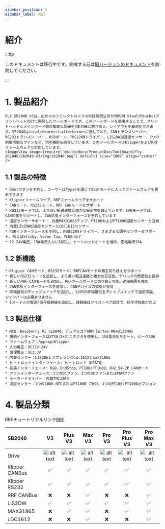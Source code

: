 ```yaml
---
sidebar_position: 1
sidebar_label: 紹介
---
```




# 紹介

:::tip

このドキュメントは移行中です。完成する前は[旧バージョンのドキュメント](https://mellow.klipper.cn/#/)を訪問してください。

:::
# 1. 製品紹介

    FLY SB2040 V3は、広州メロンエレクトロニクス科技有限公司がVORON Stealthburberプリントヘッド向けに開発したツールボードです。このツールボードを使用することで、プリントヘッドとメインボード間の複雑な配線を4本の線に置き換え、レイアウトを最適化できます。SB2040はstealthburnerとafterburnerに適しており、CANトランスシーバー、RS232トランスシーバー、USBポート、TMC2209ドライバー、LIS2DW加速度センサー、3つの制御可能なファンなど、他の機能も統合しています。このツールボードはKlipperおよびRRFファームウェアに対応しています。
    <ImageView image={require('@site/docs/ProductDoc/ToolBoard/fly-sb2040/sb2040-v3/img/sb2040.png').default} size="100%" align="center" />


## 1.1 製品の特徴

    * Bootボタンを予約し、ユーザーはTypeCを通じてBootモードに入ってファームウェアを更新できます
    * Klipperファームウェア、RRFファームウェアをサポート
    * CANモード、RS232モード、RRF CANモードをサポート
    * RS232モードでは、より高い転送速度と強力な安定性を備えています。CANモードでは、CAN拡張をサポートし、CAN拡張インターフェースを予約しています
    * 温度センサーサポート： 内蔵MAX31865チップ、PT100およびPT1000温度センサーと互換
    * 内蔵LIS2DW加速度センサーとLDC1612センサー
    * RGBインターフェースを予約し、内蔵2209ドライバー、さまざまな調平センサーをサポート、例えばklicky、Voron Tap、PL08nなど
    * 12-24V電圧、15A電流入力に対応し、ヒートロッドポートを増設、定格電流10A

## 1.2 新機能

    * Klipper CANモード、RS232モード、RRFCANモードの相互切り替えをサポート
    * 新しいRS232モードを追加し、より高い転送速度と強力な安定性、デバッグの簡便性を提供
    * 新しいRRF CANモードを追加し、RRFツールボードに切り替え可能、適用範囲を強化
    * CAN拡張インターフェースを追加し、CANデバイスの拡張が容易
    * 終端抵抗のディップスイッチを追加し、120Rの終端抵抗をディップスイッチで選択可能、ジャンパーは必要ありません
    * 1メートルの電源/信号接続線を追加し、接続線はツイストペア設計で、抗干渉性能が向上

## 1.3 製品仕様


    * MCU：Raspberry Pi rp2040、デュアルコアARM Cortex-M0+@133MHz
    * 接続インターフェースはXT30(2+2)コネクタを使用し、15A電流をサポート、ピーク30A
    * ファームウェア：Reprap/Klipper
    * 入力電圧：DC12V-24V
    * 論理電圧：DC3.3V
    * 内蔵センサー：LIS2DWとオプションのldc1612とmax31865
    * ヒートロッドインターフェース: ヒートロッド（HEAT0）
    * 拡張インターフェース: RGB、EndStop、PT100/PT1000、XH2.54-2P CANポート
    * ファンインターフェース：1つのDCファン、2つのDCファンまたはPWMファン
    * モータードライバー：内蔵TMC2209
    * 温度センサー：1つの100K NTCまたはPT1000（TH0）、1つのPT100/PT1000オプション

# 4. 製品分類

RRFチュートリアルリンク[RRF](https://teamgloomy.github.io/fly_sb2040_pro_max_v3_general.html)

| SB2040         |          V3          |       Plus V3        |        Max V3        |        Pro V3        |     Pro Plus V3      |      Pro Max V3      |
| :------------- | :------------------: | :------------------: | :------------------: | :------------------: | :------------------: | :------------------: |
| Drive          | ![alt text][TMC2209] | ![alt text][TMC2209] | ![alt text][TMC2209] | ![alt text][TMC2240] | ![alt text][TMC2240] | ![alt text][TMC2240] |
| Klipper CANBus |  :white_check_mark:  |  :white_check_mark:  |  :white_check_mark:  |  :white_check_mark:  |  :white_check_mark:  |  :white_check_mark:  |
| Klipper RS232  |  :white_check_mark:  |  :white_check_mark:  |  :white_check_mark:  |  :white_check_mark:  |  :white_check_mark:  |  :white_check_mark:  |
| RRF CANBus     |         :x:          |         :x:          |  :white_check_mark:  |         :x:          |         :x:          |  :white_check_mark:  |
| LIS2DW         |  :white_check_mark:  |  :white_check_mark:  |  :white_check_mark:  |  :white_check_mark:  |  :white_check_mark:  |  :white_check_mark:  |
| MAX31865       |         :x:          |  :white_check_mark:  |  :white_check_mark:  |         :x:          |  :white_check_mark:  |  :white_check_mark:  |
| LDC1612        |         :x:          |         :x:          |  :white_check_mark:  |         :x:          |         :x:          |  :white_check_mark:  |


[TMC2209]: https://img.shields.io/badge/-TMC2209-green "TMC2209"
[TMC2240]: https://img.shields.io/badge/-TMC2240-blue "TMC2240"